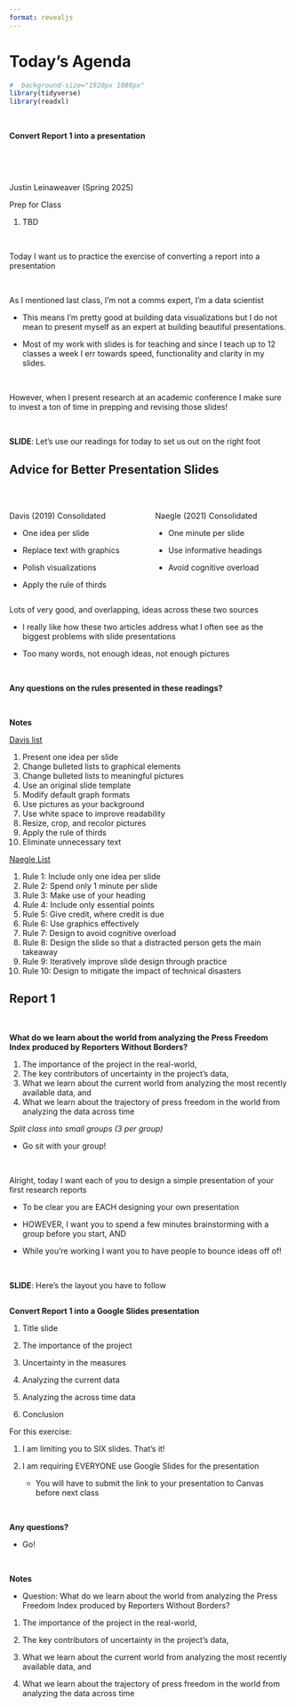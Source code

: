 ```yaml
---
format: revealjs
---
```


# Today's Agenda {background-image="Images/background-data_blue_v4.png"}

```r
#  background-size="1920px 1080px"
library(tidyverse)
library(readxl)
```

<br>

::: {.r-fit-text}

**Convert Report 1 into a presentation**

:::

<br>

<br>

::: r-stack
Justin Leinaweaver (Spring 2025)
:::

::: notes
Prep for Class

1. TBD

<br>

Today I want us to practice the exercise of converting a report into a presentation

<br>

As I mentioned last class, I'm not a comms expert, I'm a data scientist

- This means I'm pretty good at building data visualizations but I do not mean to present myself as an expert at building beautiful presentations.

- Most of my work with slides is for teaching and since I teach up to 12 classes a week I err towards speed, functionality and clarity in my slides.

<br>

However, when I present research at an academic conference I make sure to invest a ton of time in prepping and revising those slides!

<br>

**SLIDE**: Let's use our readings for today to set us out on the right foot
:::



## Advice for Better Presentation Slides {background-image="Images/background-data_blue_v4.png" .center}

<br>

:::: {.columns}
::: {.column width='50%'}
Davis (2019) Consolidated

- One idea per slide

- Replace text with graphics

- Polish visualizations

- Apply the rule of thirds
:::
::: {.column width='50%'}
Naegle (2021) Consolidated

- One minute per slide

- Use informative headings

- Avoid cognitive overload
:::
::::

::: notes
Lots of very good, and overlapping, ideas across these two sources

- I really like how these two articles address what I often see as the biggest problems with slide presentations

- Too many words, not enough ideas, not enough pictures

<br>

**Any questions on the rules presented in these readings?**

<br>

**Notes**

[Davis list](https://www.sfmagazine.com/articles/2019/may/10-tips-to-improve-your-presentation-slides/)

1. Present one idea per slide
2. Change bulleted lists to graphical elements
3. Change bulleted lists to meaningful pictures
4. Use an original slide template
5. Modify default graph formats
6. Use pictures as your background
7. Use white space to improve readability
8. Resize, crop, and recolor pictures
9. Apply the rule of thirds
10. Eliminate unnecessary text

[Naegle List](https://www.ncbi.nlm.nih.gov/pmc/articles/PMC8638955/)

1. Rule 1: Include only one idea per slide
2. Rule 2: Spend only 1 minute per slide
3. Rule 3: Make use of your heading
4. Rule 4: Include only essential points
5. Rule 5: Give credit, where credit is due
6. Rule 6: Use graphics effectively
7. Rule 7: Design to avoid cognitive overload
8. Rule 8: Design the slide so that a distracted person gets the main takeaway
9. Rule 9: Iteratively improve slide design through practice
10. Rule 10: Design to mitigate the impact of technical disasters
:::



## Report 1 {background-image="Images/background-data_blue_v4.png" .center}

<br>

**What do we learn about the world from analyzing the Press Freedom Index produced by Reporters Without Borders?**

1. The importance of the project in the real-world,
2. The key contributors of uncertainty in the project's data,
3. What we learn about the current world from analyzing the most recently available data, and
4. What we learn about the trajectory of press freedom in the world from analyzing the data across time

::: notes

*Split class into small groups (3 per group)*

- Go sit with your group!

<br>

Alright, today I want each of you to design a simple presentation of your first research reports

- To be clear you are EACH designing your own presentation

- HOWEVER, I want you to spend a few minutes brainstorming with a group before you start, AND

- While you're working I want you to have people to bounce ideas off of!

<br>

**SLIDE**: Here's the layout you have to follow

:::


## {background-image="Images/background-data_blue_v4.png" .center}

::: {.r-fit-text}
**Convert Report 1 into a Google Slides presentation**

1. Title slide

2. The importance of the project

3. Uncertainty in the measures

4. Analyzing the current data

5. Analyzing the across time data

6. Conclusion
:::

::: notes

For this exercise:

1. I am limiting you to SIX slides. That's it!

2. I am requiring EVERYONE use Google Slides for the presentation

    - You will have to submit the link to your presentation to Canvas before next class

<br>

**Any questions?**

- Go!

<br>

**Notes**

- Question: What do we learn about the world from analyzing the Press Freedom Index produced by Reporters Without Borders?

1. The importance of the project in the real-world,

2. The key contributors of uncertainty in the project's data,

3. What we learn about the current world from analyzing the most recently available data, and

4. What we learn about the trajectory of press freedom in the world from analyzing the data across time

:::

